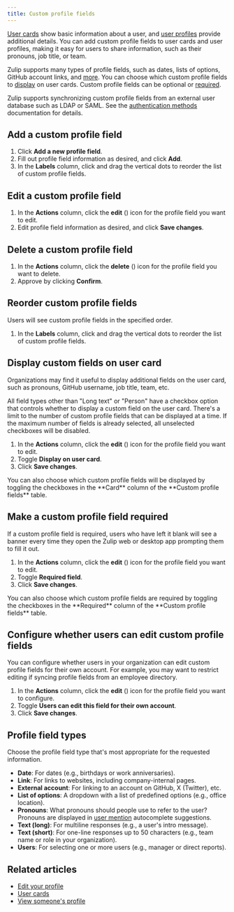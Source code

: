 ```yaml
---
title: Custom profile fields
---
```





<AdminOnly />

[User cards](/help/user-cards) show basic information about a user, and [user
profiles](/help/view-someones-profile) provide additional details. You can add
custom profile fields to user cards and user profiles, making it easy for users
to share information, such as their pronouns, job title, or team.

Zulip supports many types of profile fields, such as dates, lists of options,
GitHub account links, and [more](#profile-field-types). You can choose which
custom profile fields to [display](#display-custom-fields-on-user-card) on user
cards. Custom profile fields can be optional or
[required](#make-a-custom-profile-field-required).

Zulip supports synchronizing custom profile fields from an external
user database such as LDAP or SAML. See the [authentication
methods][authentication-production] documentation for details.

## Add a custom profile field

<FlattenedSteps>
  <NavigationSteps target="settings/profile-field-settings" />

  1. Click **Add a new profile field**.
  1. Fill out profile field information as desired, and click **Add**.
  1. In the **Labels** column, click and drag the vertical dots to reorder the
     list of custom profile fields.
</FlattenedSteps>

## Edit a custom profile field

<FlattenedSteps>
  <NavigationSteps target="settings/profile-field-settings" />

  1. In the **Actions** column, click the **edit** (<EditIcon />)
     icon for the profile field you want to edit.
  1. Edit profile field information as desired, and click **Save changes**.
</FlattenedSteps>

## Delete a custom profile field

<FlattenedSteps>
  <NavigationSteps target="settings/profile-field-settings" />

  1. In the **Actions** column, click the **delete** (<TrashIcon />) icon for the profile field you want to delete.
  1. Approve by clicking **Confirm**.
</FlattenedSteps>

## Reorder custom profile fields

Users will see custom profile fields in the specified order.

<FlattenedSteps>
  <NavigationSteps target="settings/profile-field-settings" />

  1. In the **Labels** column, click and drag the vertical dots to reorder the
     list of custom profile fields.
</FlattenedSteps>

## Display custom fields on user card

Organizations may find it useful to display additional fields on the
user card, such as pronouns, GitHub username, job title, team, etc.

All field types other than "Long text" or "Person" have a checkbox option
that controls whether to display a custom field on the user card.
There's a limit to the number of custom profile fields that can be displayed
at a time. If the maximum number of fields is already selected, all unselected
checkboxes will be disabled.

<FlattenedSteps>
  <NavigationSteps target="settings/profile-field-settings" />

  1. In the **Actions** column, click the **edit** (<EditIcon />)
     icon for the profile field you want to edit.
  1. Toggle **Display on user card**.
  1. Click **Save changes**.
</FlattenedSteps>

<ZulipTip>
  You can also choose which custom profile fields will be displayed by toggling
  the checkboxes in the **Card** column of the **Custom profile fields** table.
</ZulipTip>

## Make a custom profile field required

If a custom profile field is required, users who have left it blank will see a
banner every time they open the Zulip web or desktop app prompting them to fill
it out.

<FlattenedSteps>
  <NavigationSteps target="settings/profile-field-settings" />

  1. In the **Actions** column, click the **edit** (<EditIcon />)
     icon for the profile field you want to edit.
  1. Toggle **Required field**.
  1. Click **Save changes**.
</FlattenedSteps>

<ZulipTip>
  You can also choose which custom profile fields are required by toggling the
  checkboxes in the **Required** column of the **Custom profile fields** table.
</ZulipTip>

## Configure whether users can edit custom profile fields

<AdminOnly />

You can configure whether users in your organization can edit custom profile
fields for their own account. For example, you may want to restrict editing if
syncing profile fields from an employee directory.

<FlattenedSteps>
  <NavigationSteps target="settings/profile-field-settings" />

  1. In the **Actions** column, click the **edit** (<EditIcon />)
     icon for the profile field you want to configure.
  1. Toggle **Users can edit this field for their own account**.
  1. Click **Save changes**.
</FlattenedSteps>

## Profile field types

Choose the profile field type that's most appropriate for the requested information.

* **Date**: For dates (e.g., birthdays or work anniversaries).
* **Link**: For links to websites, including company-internal pages.
* **External account**: For linking to an account on GitHub, X (Twitter), etc.
* **List of options**: A dropdown with a list of predefined options (e.g.,
  office location).
* **Pronouns**: What pronouns should people use to refer to the user? Pronouns
  are displayed in [user mention](/help/mention-a-user-or-group) autocomplete
  suggestions.
* **Text (long)**: For multiline responses (e.g., a user's intro message).
* **Text (short)**: For one-line responses up to 50 characters (e.g., team
  name or role in your organization).
* **Users**: For selecting one or more users (e.g., manager or direct reports).

## Related articles

* [Edit your profile](/help/edit-your-profile)
* [User cards](/help/user-cards)
* [View someone's profile](/help/view-someones-profile)

[authentication-production]: https://zulip.readthedocs.io/en/stable/production/authentication-methods.html
